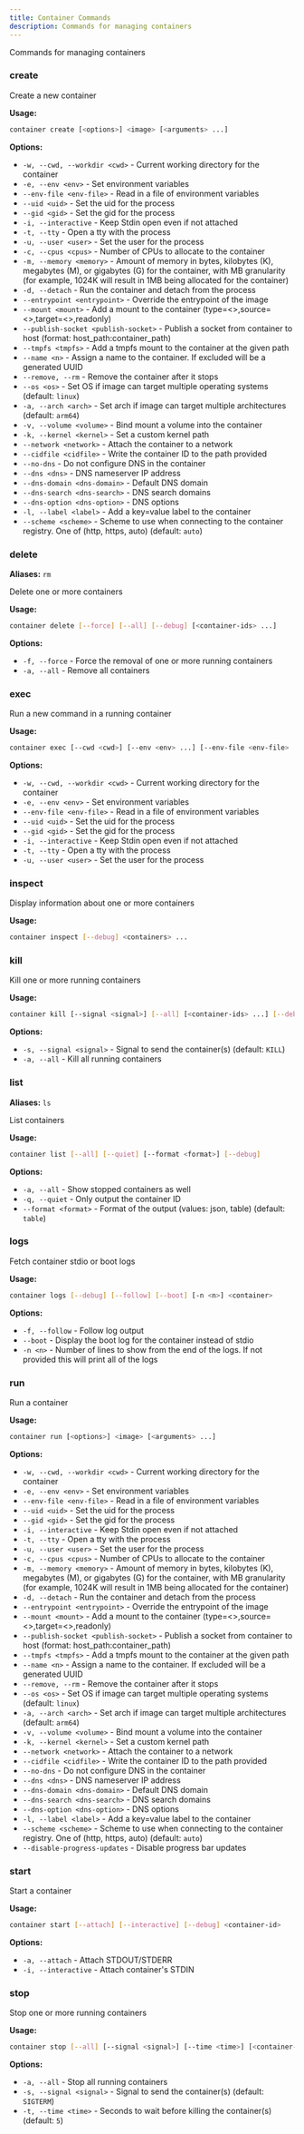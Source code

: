 ```yaml
---
title: Container Commands
description: Commands for managing containers
---
```


Commands for managing containers

### create

Create a new container

**Usage:**
```bash
container create [<options>] <image> [<arguments> ...]
```

**Options:**

- `-w, --cwd, --workdir <cwd>` - Current working directory for the container
- `-e, --env <env>` - Set environment variables
- `--env-file <env-file>` - Read in a file of environment variables
- `--uid <uid>` - Set the uid for the process
- `--gid <gid>` - Set the gid for the process
- `-i, --interactive` - Keep Stdin open even if not attached
- `-t, --tty` - Open a tty with the process
- `-u, --user <user>` - Set the user for the process
- `-c, --cpus <cpus>` - Number of CPUs to allocate to the container
- `-m, --memory <memory>` - Amount of memory in bytes, kilobytes (K), megabytes (M), or gigabytes (G) for the container, with MB granularity (for example, 1024K will result in 1MB being allocated for the container)
- `-d, --detach` - Run the container and detach from the process
- `--entrypoint <entrypoint>` - Override the entrypoint of the image
- `--mount <mount>` - Add a mount to the container (type=\<\>,source=\<\>,target=\<\>,readonly)
- `--publish-socket <publish-socket>` - Publish a socket from container to host (format: host_path:container_path)
- `--tmpfs <tmpfs>` - Add a tmpfs mount to the container at the given path
- `--name <n>` - Assign a name to the container. If excluded will be a generated UUID
- `--remove, --rm` - Remove the container after it stops
- `--os <os>` - Set OS if image can target multiple operating systems (default: `linux`)
- `-a, --arch <arch>` - Set arch if image can target multiple architectures (default: `arm64`)
- `-v, --volume <volume>` - Bind mount a volume into the container
- `-k, --kernel <kernel>` - Set a custom kernel path
- `--network <network>` - Attach the container to a network
- `--cidfile <cidfile>` - Write the container ID to the path provided
- `--no-dns` - Do not configure DNS in the container
- `--dns <dns>` - DNS nameserver IP address
- `--dns-domain <dns-domain>` - Default DNS domain
- `--dns-search <dns-search>` - DNS search domains
- `--dns-option <dns-option>` - DNS options
- `-l, --label <label>` - Add a key=value label to the container
- `--scheme <scheme>` - Scheme to use when connecting to the container registry. One of (http, https, auto) (default: `auto`)

### delete

**Aliases:** `rm`

Delete one or more containers

**Usage:**
```bash
container delete [--force] [--all] [--debug] [<container-ids> ...]
```

**Options:**

- `-f, --force` - Force the removal of one or more running containers
- `-a, --all` - Remove all containers

### exec

Run a new command in a running container

**Usage:**
```bash
container exec [--cwd <cwd>] [--env <env> ...] [--env-file <env-file> ...] [--uid <uid>] [--gid <gid>] [--interactive] [--tty] [--user <user>] [--debug] <container-id> <arguments> ...
```

**Options:**

- `-w, --cwd, --workdir <cwd>` - Current working directory for the container
- `-e, --env <env>` - Set environment variables
- `--env-file <env-file>` - Read in a file of environment variables
- `--uid <uid>` - Set the uid for the process
- `--gid <gid>` - Set the gid for the process
- `-i, --interactive` - Keep Stdin open even if not attached
- `-t, --tty` - Open a tty with the process
- `-u, --user <user>` - Set the user for the process

### inspect

Display information about one or more containers

**Usage:**
```bash
container inspect [--debug] <containers> ...
```

### kill

Kill one or more running containers

**Usage:**
```bash
container kill [--signal <signal>] [--all] [<container-ids> ...] [--debug]
```

**Options:**

- `-s, --signal <signal>` - Signal to send the container(s) (default: `KILL`)
- `-a, --all` - Kill all running containers

### list

**Aliases:** `ls`

List containers

**Usage:**
```bash
container list [--all] [--quiet] [--format <format>] [--debug]
```

**Options:**

- `-a, --all` - Show stopped containers as well
- `-q, --quiet` - Only output the container ID
- `--format <format>` - Format of the output (values: json, table) (default: `table`)

### logs

Fetch container stdio or boot logs

**Usage:**
```bash
container logs [--debug] [--follow] [--boot] [-n <n>] <container>
```

**Options:**

- `-f, --follow` - Follow log output
- `--boot` - Display the boot log for the container instead of stdio
- `-n <n>` - Number of lines to show from the end of the logs. If not provided this will print all of the logs

### run

Run a container

**Usage:**
```bash
container run [<options>] <image> [<arguments> ...]
```

**Options:**

- `-w, --cwd, --workdir <cwd>` - Current working directory for the container
- `-e, --env <env>` - Set environment variables
- `--env-file <env-file>` - Read in a file of environment variables
- `--uid <uid>` - Set the uid for the process
- `--gid <gid>` - Set the gid for the process
- `-i, --interactive` - Keep Stdin open even if not attached
- `-t, --tty` - Open a tty with the process
- `-u, --user <user>` - Set the user for the process
- `-c, --cpus <cpus>` - Number of CPUs to allocate to the container
- `-m, --memory <memory>` - Amount of memory in bytes, kilobytes (K), megabytes (M), or gigabytes (G) for the container, with MB granularity (for example, 1024K will result in 1MB being allocated for the container)
- `-d, --detach` - Run the container and detach from the process
- `--entrypoint <entrypoint>` - Override the entrypoint of the image
- `--mount <mount>` - Add a mount to the container (type=\<\>,source=\<\>,target=\<\>,readonly)
- `--publish-socket <publish-socket>` - Publish a socket from container to host (format: host_path:container_path)
- `--tmpfs <tmpfs>` - Add a tmpfs mount to the container at the given path
- `--name <n>` - Assign a name to the container. If excluded will be a generated UUID
- `--remove, --rm` - Remove the container after it stops
- `--os <os>` - Set OS if image can target multiple operating systems (default: `linux`)
- `-a, --arch <arch>` - Set arch if image can target multiple architectures (default: `arm64`)
- `-v, --volume <volume>` - Bind mount a volume into the container
- `-k, --kernel <kernel>` - Set a custom kernel path
- `--network <network>` - Attach the container to a network
- `--cidfile <cidfile>` - Write the container ID to the path provided
- `--no-dns` - Do not configure DNS in the container
- `--dns <dns>` - DNS nameserver IP address
- `--dns-domain <dns-domain>` - Default DNS domain
- `--dns-search <dns-search>` - DNS search domains
- `--dns-option <dns-option>` - DNS options
- `-l, --label <label>` - Add a key=value label to the container
- `--scheme <scheme>` - Scheme to use when connecting to the container registry. One of (http, https, auto) (default: `auto`)
- `--disable-progress-updates` - Disable progress bar updates

### start

Start a container

**Usage:**
```bash
container start [--attach] [--interactive] [--debug] <container-id>
```

**Options:**

- `-a, --attach` - Attach STDOUT/STDERR
- `-i, --interactive` - Attach container's STDIN

### stop

Stop one or more running containers

**Usage:**
```bash
container stop [--all] [--signal <signal>] [--time <time>] [<container-ids> ...] [--debug]
```

**Options:**

- `-a, --all` - Stop all running containers
- `-s, --signal <signal>` - Signal to send the container(s) (default: `SIGTERM`)
- `-t, --time <time>` - Seconds to wait before killing the container(s) (default: `5`)


